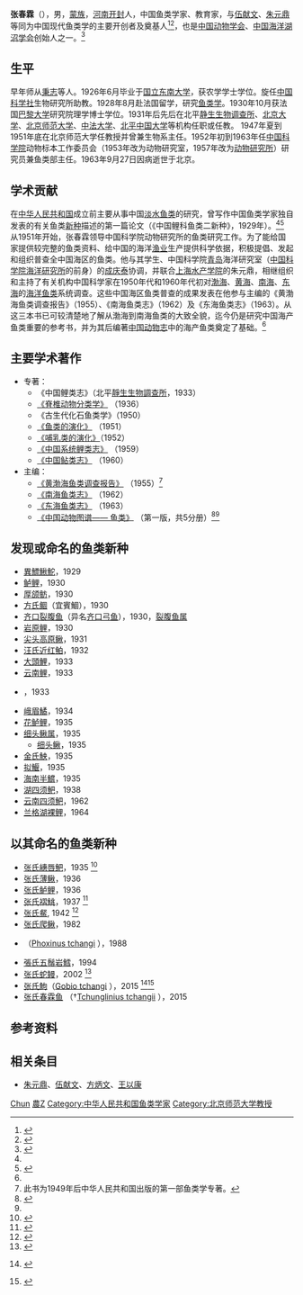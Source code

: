 {{Infobox_academic
|name              = 张春霖
|image             = 
|image_size       = 
|caption           = 
|birth_date        = 1897年
|birth_place       =  {{QING}}[[河南|河南]][[开封|开封]]
|death_date        = {{death date and age|1963|9|27|1897|||df=y}}
|death_place       = {{CHN}}[[北京|北京]]
|field             = [[鱼类学|鱼类学]]、[[动物地理学|动物地理学]]
|work_institutions = [[靜生生物調查所|靜生生物調查所]]<br/>[[北京师范大学|北京师范大学]]<br/>[[中国科学院动物研究所|中国科学院动物研究所]]
|influences = [[秉志|秉志]]<ref name="zhuanlue2001"/>
|influenced = [[施白南|施白南]]、[[成庆泰|成庆泰]]、[[李思忠_(鱼类学家)|李思忠]]、[[郑慈英|郑慈英]]、[[王香亭|王香亭]]<br />[[刘宪亭|刘宪亭]]、[[孙儒泳|孙儒泳]]、[[郑光美|郑光美]]、[[牛满江|牛满江]]<ref name="zhuanlue2001"/>
|alma_mater        = [[国立东南大学|国立东南大学]]<br/>[[巴黎大学|巴黎大学]]
|known_for         = 《黄渤海鱼类调查报告》，《南海鱼类志》，《东海鱼类志》<ref name="pwsannong20160413">{{cite web|url=http://www.pwsannong.com/c/2016-04-13/562403.shtml|title=中国现代水产著作|website=智汇三农|access-date=2021-10-16|archive-date=2021-02-10|archive-url=https://web.archive.org/web/20210210144406/https://www.pwsannong.com/c/2016-04-13/562403.shtml}}</ref><ref name="zhuanlue2001"/><ref name="ioz"/><br />《中国动物图谱—— 鱼类》（第一版，共5分册）<ref name="zhuanlue2001"/>
|prizes            = 
|spouse          = 
}}

'''张春霖'''（{{bd|1897年||1963年|9月27日|catIdx=T}}），男，[[蒙族|蒙族]]，[[河南|河南]][[开封|开封]]人，中国鱼类学家、教育家，与[[伍献文|伍献文]]、[[朱元鼎|朱元鼎]]等同为中国现代鱼类学的主要开创者及奠基人<ref>{{Cite web |url=http://wuxizazhi.cnki.net/Article/SWXT199006028.html |title=鱼类学家张春霖 -《生物学通报》1990年第06期 |access-date=2011-12-24 |archive-date=2013-12-02 |archive-url=https://web.archive.org/web/20131202224715/http://wuxizazhi.cnki.net/Article/SWXT199006028.html |dead-url=no }}</ref><ref name="zhuanlue2001">{{Citation|publisher = 中国数字科技馆|publication-place = 北京|author = [[李思忠_(鱼类学家)|李思忠]]|url = http://www2.cdstm.cn/zhuanlue/persondetailsfa4a.html?personid=174802|title = 中国科学技术专家传略：张春霖|publication-date = 2006–2008|accessdate = 2017-12-13|archive-date = 2019-08-19|archive-url = https://web.archive.org/web/20190819185549/http://www2.cdstm.cn/zhuanlue/persondetailsfa4a.html?personid=174802|dead-url = yes}}</ref>，也是[[中国动物学会|中国动物学会]]、[[中国海洋湖沼学会|中国海洋湖沼学会]]创始人之一。<ref name="ioz">{{Cite web |url=http://www.ioz.cas.cn/djjd/dsfc/201907/t20190711_5340054.html |title=大师风采：张春霖 |access-date=2021-10-19 |archive-date=2021-10-20 |archive-url=https://web.archive.org/web/20211020014817/http://www.ioz.cas.cn/djjd/dsfc/201907/t20190711_5340054.html }}</ref>

== 生平 ==
早年师从[[秉志|秉志]]等人。1926年6月毕业于[[国立东南大学|国立东南大学]]，获农学学士学位。旋任[[中国科学社|中国科学社]]生物研究所助教。1928年8月赴法国留学，研究[[鱼类学|鱼类学]]。1930年10月获法国[[巴黎大学|巴黎大学]]研究院理学博士学位。1931年后先后在北平[[静生生物调查所|静生生物调查所]]、[[北京大学|北京大学]]、[[北京师范大学|北京师范大学]]、[[中法大学|中法大学]]、[[北平中国大学|北平中国大学]]等机构任职或任教。 1947年夏到1951年底在北京师范大学任教授并曾兼生物系主任。1952年初到1963年任[[中国科学院|中国科学院]]动物标本工作委员会（1953年改为动物研究室，1957年改为[[中国科学院动物研究所|动物研究所]]）研究员兼鱼类部主任。1963年9月27日因病逝世于北京。

== 学术贡献 ==
在[[中华人民共和国|中华人民共和国]]成立前主要从事中国[[淡水鱼|淡水鱼类]]的研究，曾写作中国鱼类学家独自发表的有关鱼类[[物种|新种]]描述的第一篇论文（《中国鲤科鱼类二新种》，1929年）。<ref name="zhuanlue2001"/><ref name="CNFWF2013">{{cite journal | url=http://www.bioline.org.br/pdf?zr13052 | pmid=23913881 | date=2013-08 | journal=动物学研究 | volume=34 | issue=4 | pages=251−266 | title=中国近、现代内陆水域鱼类系统分类学研究历史回顾 | access-date=2020-04-18 | archive-date=2021-02-10 | archive-url=https://web.archive.org/web/20210210143934/http://www.bioline.org.br/pdf?zr13052 }}</ref>  从1951年开始，张春霖领导中国科学院动物研究所的鱼类研究工作。为了能给国家提供较完整的鱼类资料、给中国的海洋[[渔业|渔业]]生产提供科学依据，积极提倡、发起和组织普查全中国海区的鱼类。他与其学生、中国科学院[[青岛|青岛]]海洋研究室（[[中国科学院海洋研究所|中国科学院海洋研究所]]的前身）的[[成庆泰|成庆泰]]协调，并联合[[上海海洋大学|上海水产学院]]的朱元鼎，相继组织和主持了有关机构中国科学家在1950年代和1960年代初对[[渤海|渤海]]、[[黄海|黄海]]、[[南海|南海]]、[[东海|东海]]的[[海鱼|海洋鱼类]]系统调查。这些中国海区鱼类普查的成果发表在他参与主编的《黄渤海鱼类调查报告》（1955）、《南海鱼类志》（1962）及《东海鱼类志》（1963）。从这三本书已可较清楚地了解从渤海到南海鱼类的大致全貌，迄今仍是研究中国海产鱼类重要的参考书，并为其后编著[[中国动物志|中国动物志]]中的海产鱼类奠定了基础。<ref name="zhuanlue2001"/>

== 主要学术著作 ==
* 专著：
** 《中国鲤类志》（北平[[靜生生物調查所|靜生生物調查所]]，1933）
** [http://www.worldcat.org/title/ji-zhui-dong-wu-fen-lei-xue/oclc/818971336 《脊椎动物分类学》] {{Wayback|url=http://www.worldcat.org/title/ji-zhui-dong-wu-fen-lei-xue/oclc/818971336 |date=20191130070703 }}（1936）
** 《古生代化石鱼类学》（1950）
** [http://www.worldcat.org/title/yu-lei-de-yan-hua/oclc/301125759 《鱼类的演化》] {{Wayback|url=http://www.worldcat.org/title/yu-lei-de-yan-hua/oclc/301125759 |date=20191114095532 }}（1951）
** [http://www.worldcat.org/oclc/52837003 《哺乳类的演化》]（1952）
** [http://www.worldcat.org/title/zhongguo-xi-tong-li-lei-zhi/oclc/32315940 《中国系统鲤类志》] {{Wayback|url=http://www.worldcat.org/title/zhongguo-xi-tong-li-lei-zhi/oclc/32315940 |date=20191130151954 }}（1959）
** [http://www.worldcat.org/title/zhong-guo-nian-lei-zhi/oclc/301771537 《中国鲇类志》] {{Wayback|url=http://www.worldcat.org/title/zhong-guo-nian-lei-zhi/oclc/301771537 |date=20191130110132 }}（1960）
*主编：
** [https://openlibrary.org/works/OL13223586W/Huang_Bo_hai_yu_lei_diao_cha_bao_gao 《黄渤海鱼类调查报告》] {{Wayback|url=https://openlibrary.org/works/OL13223586W/Huang_Bo_hai_yu_lei_diao_cha_bao_gao |date=20190812054112 }}（1955）<ref>此书为1949年后中华人民共和国出版的第一部鱼类学专著。</ref>
** [http://www.worldcat.org/title/nan-hai-yu-lei-zhi/oclc/23839080 《南海鱼类志》] {{Wayback|url=http://www.worldcat.org/title/nan-hai-yu-lei-zhi/oclc/23839080 |date=20191201014003 }}（1962）
** [http://www.worldcat.org/title/donghai-yu-lei-zhi/oclc/17684444 《东海鱼类志》] {{Wayback|url=http://www.worldcat.org/title/donghai-yu-lei-zhi/oclc/17684444 |date=20191201143234 }}（1963）
** [https://www.worldcat.org/title/zhongguo-dong-wu-tu-pu-yu-lei/oclc/33238714 《中国动物图谱—— 鱼类》] {{Wayback|url=https://www.worldcat.org/title/zhongguo-dong-wu-tu-pu-yu-lei/oclc/33238714 |date=20210210144323 }}（第一版，共5分册）<ref>{{Cite web |url=http://library.hku.hk/search~S6?%2Ft%7B213034%7D%7B4b376f%7D%7B273434%7D%7B214a55%7D%7B273774%7D%7B27593d%7D.+%7B276174%7D%7B276053%7D%2Ft%7B213034%7D%7B21376f%7D%7B213434%7D%7B214a55%7D%7B213774%7D%7B21593d%7D+%7B216174%7D%7B216053%7D%2F1%2C1%2C2%2CB%2Fframeset&FF=t%7B213034%7D%7B21376f%7D%7B213434%7D%7B214a55%7D%7B213774%7D%7B21593d%7D+%7B216174%7D%7B216053%7D&2%2C%2C2 |title=Chinamaxx Digital Library: 中国动物图谱. 鱼类 |access-date=2022-06-25 |archive-date=2017-03-05 |archive-url=https://web.archive.org/web/20170305052021/http://library.hku.hk/search~S6?%2Ft%7B213034%7D%7B4b376f%7D%7B273434%7D%7B214a55%7D%7B273774%7D%7B27593d%7D.+%7B276174%7D%7B276053%7D%2Ft%7B213034%7D%7B21376f%7D%7B213434%7D%7B214a55%7D%7B213774%7D%7B21593d%7D+%7B216174%7D%7B216053%7D%2F1%2C1%2C2%2CB%2Fframeset&FF=t%7B213034%7D%7B21376f%7D%7B213434%7D%7B214a55%7D%7B213774%7D%7B21593d%7D+%7B216174%7D%7B216053%7D&2%2C%2C2 }}</ref><ref name="FishesYR2015"/>

==发现或命名的鱼类新种==
{{zoologist|Tchang|张春霖}}
{{div col|colwidth=20em}}
* [[異鰾鰍鮀|異鰾鰍鮀]]，1929
* [[鲈鲤|鲈鲤]]，1930 
* [[厚颌鲂|厚颌鲂]]，1930  
* [[方氏鲴|方氏鲴]]（宜賓鯝），1930 
* [[齐口裂腹鱼|齐口裂腹鱼]]（异名[[齐口弓鱼|齐口弓鱼]]），1930，[[裂腹鱼属|裂腹鱼属]]
* [[岩原鲤|岩原鲤]]，1930 
* [[尖头高原鳅|尖头高原鳅]]，1931
* [[汪氏近红鲌|汪氏近红鲌]]，1932 
* [[大頭鯉|大頭鯉]]，1933  
* [[云南鲤|云南鲤]]，1933
* {{tsl|en|Garra poilanei|Garra poilanei}}，1933
* [[峨眉鱊|峨眉鱊]]，1934
* [[花鲈鲤|花鲈鲤]]，1935 
* [[细头鳅属|细头鳅属]]，1935 
** [[细头鳅|细头鳅]]，1935  
* [[金氏䱀|金氏䱀]]，1935  
* [[拟鰋|拟鰋]]，1935
* [[海南半鱨|海南半鱨]]，1935
* [[湖四须鲃|湖四须鲃]]，1938
* [[云南四须鲃|云南四须鲃]]，1962 
* [[兰格湖裸鲤|兰格湖裸鲤]]，1964
{{div col end}}

==以其命名的鱼类新种==
* [[张氏繐唇鲃|张氏繐唇鲃]]，1935 <ref>{{Cite web |url=https://www.etyfish.org/cypriniformes7/ |title=The ETYFish Project: Fish Name Etymology Database -- Family CYPRINIDAE: Subfamily LABEONINAE |access-date=2020-11-27 |archive-date=2022-03-16 |archive-url=https://web.archive.org/web/20220316073110/http://etyfish.org/cypriniformes7/ }}</ref>
* [[张氏薄鳅|张氏薄鳅]]，1936
* [[张氏鲈鲤|张氏鲈鲤]]，1936
* [[张氏褶鮡|张氏褶鮡]]，1937 <ref>{{Cite web |url=http://www.etyfish.org/siluriformes7/ |title=The ETYFish Project: Fish Name Etymology Database -- Families AKYSIDAE, AMBLYCIPITIDAE, SISORIDAE and AMPHILIIDAE |access-date=2018-01-16 |archive-date=2022-05-04 |archive-url=https://web.archive.org/web/20220504083757/https://etyfish.org/siluriformes7/ }}</ref> 
* [[张氏䱗|张氏䱗]], 1942 <ref>{{Cite web |url=http://www.etyfish.org/cypriniformes9/ |title=The ETYFish Project: Fish Name Etymology Database -- Family CYPRINIDAE: Subfamily XENOCYPRIDINAE |access-date=2017-03-08 |archive-date=2022-05-04 |archive-url=https://web.archive.org/web/20220504083757/https://etyfish.org/cypriniformes9/ }}</ref>
* [[张氏爬鳅|张氏爬鳅]]，1982
* {{Internal link helper/sv|張氏鱥|Phoxinus tchangi}}（[http://www.fishbase.se/summary/Phoxinus-tchangi.html Phoxinus tchangi] {{Wayback|url=http://www.fishbase.se/summary/Phoxinus-tchangi.html |date=20191201024837 }}），1988
* [[張氏五鬚岩鱈|張氏五鬚岩鱈]]，1994
* [[张氏蛇鳗|张氏蛇鳗]]，2002 <ref>{{Cite web |url=http://www.etyfish.org/anguilliformes2/ |title=Order ANGUILLIFORMES: Family OPHICHTHIDAE |access-date=2018-03-01 |archive-date=2021-12-10 |archive-url=https://web.archive.org/web/20211210090516/https://etyfish.org/anguilliformes2/ }}</ref>
* [[张氏鮈|张氏鮈]]（[https://species.wikimedia.org/wiki/Gobio_tchangi Gobio tchangi] {{Wayback|url=https://species.wikimedia.org/wiki/Gobio_tchangi |date=20210210144043 }}），2015 <ref name="FishesYR2015">{{Citation|publisher = The Sueichan Press|publication-place = Keelung|author = [[李思忠_(鱼类学家)|李思忠]]|url = http://openlibrary.org/books/OL25879703M/Fishes_of_the_Yellow_River_and_Beyond|title = Fishes of the Yellow River and Beyond|publication-date = 2015.}}  {{cite Q|Q65116992}}</ref><ref>{{Cite web |url=https://www.etyfish.org/cypriniformes14/ |title=The ETYFish Project: Fish Name Etymology Database -- Family CYPRINIDAE: Subfamilies LEPTOBARBINAE, ACHEILOGNATHINAE, GOBIONINAE and TINCINAE |access-date=2020-11-27 |archive-date=2022-01-31 |archive-url=https://web.archive.org/web/20220131072635/http://etyfish.org/cypriniformes14/ }}</ref>
* [[张氏春霖鱼|张氏春霖鱼]] （†[https://species.wikimedia.org/wiki/Tchunglinius_tchangii Tchunglinius tchangii] {{Wayback|url=https://species.wikimedia.org/wiki/Tchunglinius_tchangii |date=20190820101748 }}），2015

== 参考资料 ==
{{reflist|30em}}

== 相关条目 ==
*[[朱元鼎|朱元鼎]]、[[伍献文|伍献文]]、[[方炳文|方炳文]]、[[王以康|王以康]]

{{wikispecies|T.-L. Tchang}}

{{Authority control}}

{{DEFAULTSORT:Zhang张春霖}}
[[Category:张姓|Chun]]
[[Category:国立东南大学校友|農Z]]
[[Category:中华人民共和国鱼类学家|Category:中华人民共和国鱼类学家]]
[[Category:北京师范大学教授|Category:北京师范大学教授]]